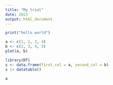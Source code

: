 ```yaml
---
title: "My trial"
date: 2023
output: html_document
---
```


```r
print("hello world")
```

```r
a <- c(1, 2, 3, 4)
b <- c(2, 3, 4, 5)
plot(a, b)
```

```r
library(DT)
s <- data.frame(first_col = a, second_col = b)
s |> datatable()
```

```r
a
```
